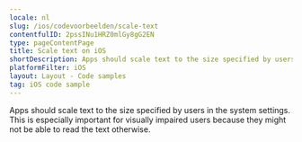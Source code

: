 ```yaml
---
locale: nl
slug: /ios/codevoorbeelden/scale-text
contentfulID: 2pssINu1HRZ0mlGy8gG2EN
type: pageContentPage
title: Scale text on iOS
shortDescription: Apps should scale text to the size specified by users in the system settings.
platformFilter: iOS
layout: Layout - Code samples
tag: iOS code sample
---
```


Apps should scale text to the size specified by users in the system settings. This is especially important for visually impaired users because they might not be able to read the text otherwise.

<CodeSample id="text-scale" locale="nl" platform="ios"/>